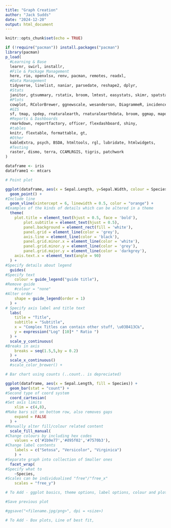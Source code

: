 ```yaml
---
title: "Graph Creation"
author: "Jack Sudds"
date: "2024-12-20"
output: html_document
---
```


```r
knitr::opts_chunk$set(echo = TRUE)
```

```r
if (!require("pacman")) install.packages("pacman")
library(pacman)
p_load(
  #Learning & Base
  learnr, swirl, installr,
  #File & Package Management
  here, rio, openxlsx, renv, pacman, remotes, readxl,
  #Data Management
  tidyverse, linelist, naniar, parsedate, reshape2, dplyr,
  #Stats
  janitor, gtsummary, rstatix, broom, lmtest, easystats, skimr, spatstat,
  #Plots
  cowplot, RColorBrewer, ggnewscale, wesanderson, DiagrammeR, incidence2, gghighlight, ggtext, ggrepel, gganimate, ggsci, grates, gridExtra, ggforce, hexbin, plotly,
  #GIS
  sf, tmap, spdep, rnaturalearth, rnaturalearthdata, broom, ggmap, mapdata, maps, spData, BiocManager, geoR, giscoR,
  #Reports & Dashboards
  rmarkdown, reportfactory, officer, flexdashboard, shiny,
  #tables
  knitr, flextable, formattable, gt,
  #Other
  kableExtra, psych, BSDA, htmltools, rgl, lubridate, htmlwidgets,
  #Testing
  raster, dismo, terra, CCAMLRGIS, tigris, patchwork
)
```

```r
dataframe <- iris
dataframe1 <- mtcars
```

```r
# Point plot

ggplot(dataframe, aes(x = Sepal.Length, y=Sepal.Width, colour = Species, shape = Species)) +
  geom_point() +
#Include line
  geom_vline(xintercept = 6, linewidth = 0.5, color = "orange") +
#Examples of the kinds of details which can be altered in a theme
  theme(
    plot.title = element_text(hjust = 0.5, face = 'bold'),
        plot.subtitle = element_text(hjust = 0.5),
        panel.background = element_rect(fill = 'white'),
        panel.grid = element_line(color = 'grey'),
        axis.line = element_line(color = 'black'),
        panel.grid.minor.x = element_line(color = 'white'),
        panel.grid.minor.y = element_line(color = 'grey'),
        panel.grid.major.y = element_line(color = 'darkgrey'),
    axis.text.x = element_text(angle = 90)
  ) +
#Specify details about legend
  guides(
#Specify text
    colour = guide_legend("guide title"),
#Remove guide
    #colour = "none"
#Alter order
    shape = guide_legend(order = 1)
  ) +
# Specify axis label and title text
  labs(
    title = "Title",
    subtitle = "Subtitle",
    x = "Complex Titles can contain other stuff, \u03B413C‰",
    y = expression("Log" [10]* " Ratio ")
  ) +
  scale_y_continuous(
#Breaks in axis
    breaks = seq(1.5,5,by = 0.2)
  ) +
  scale_x_continuous()
  #scale_color_brewer() +

# Bar chart using counts (..count.. is depreciated)

ggplot(dataframe, aes(x = Sepal.Length, fill = Species)) +
  geom_bar(stat = "count") +
#Second type of coord system
  coord_cartesian(
#Set axis limits
    xlim = c(4,8),
#Make bars sit on bottom row, also removes gaps
    expand = FALSE
  ) +
#Manually alter fill/colour related content
  scale_fill_manual(
#Change colours by including hex codes
    values = c('#1b9e77','#d95f02','#7570b3'),
#Change label contents
    labels = c("Setosa", "Versicolor", "Virginica")
    ) +
#Separate graph into collection of Smaller ones
  facet_wrap(
#Specify what to 
    ~Species,
#Scales can be individualised "free"/"free_x"
    scales = "free_y")

# To Add - ggplot basics, theme options, label options, colour and plot area options, miscellaneous good practices

#Save previous plot

#ggsave("<filename.jpg/png>", dpi = <size>)
```

```r
# To Add - Box plots, Line of best fit, 
```

